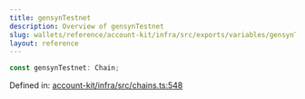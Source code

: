 ```yaml
---
title: gensynTestnet
description: Overview of gensynTestnet
slug: wallets/reference/account-kit/infra/src/exports/variables/gensynTestnet
layout: reference
---
```


```ts
const gensynTestnet: Chain;
```

Defined in: [account-kit/infra/src/chains.ts:548](https://github.com/alchemyplatform/aa-sdk/blob/5b9429f0f16dcd4ff822527b8de589e19e88faa7/account-kit/infra/src/chains.ts#L548)
